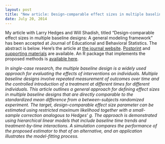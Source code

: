 ```yaml
---
layout: post
title: "New article: Design-comparable effect sizes in multiple baseline designs: A general modeling framework"
date: July 20, 2014
---
```


My article with Larry Hedges and Will Shadish, titled "Design-comparable effect sizes in multiple baseline designs: A general modeling framework" has been accepted at Journal of Educational and Behavioral Statistics. The abstract is below. Here's the article at [the journal website](http://doi.org/10.3102/1076998614547577). [Postprint]({{ site.url }}/files/Effect-sizes-in-multiple-baseline-designs-JEBS.pdf) and [supporting materials]({{ site.url }}/files/Effect-sizes-in-multiple-baseline-designs-Simulation-results.pdf) are available. An R package that implements the proposed methods is [available here]({{site.url}}/getting-started-with-scdhlm/).

_In single-case research, the multiple baseline design is a widely used approach for evaluating the effects of interventions on individuals. Multiple baseline designs involve repeated measurement of outcomes over time and the controlled introduction of a treatment at different times for different individuals. This article outlines a general approach for defining effect sizes in multiple baseline designs that are directly comparable to the standardized mean difference from a between-subjects randomized experiment. The target, design-comparable effect size parameter can be estimated using restricted maximum likelihood together with a small-sample correction analogous to Hedges’ g. The approach is demonstrated using hierarchical linear models that include baseline time trends and treatment-by-time interactions. A simulation compares the performance of the proposed estimator to that of an alternative, and an application illustrates the model-fitting process._
